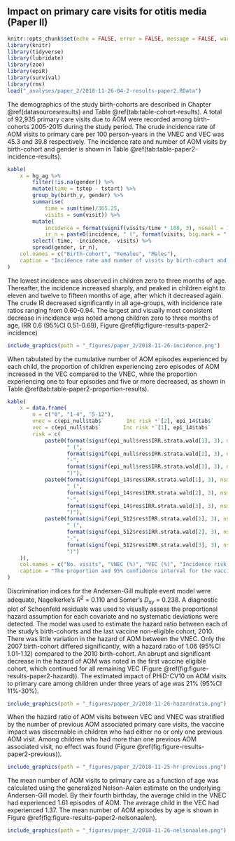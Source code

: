 ## Impact on primary care visits for otitis media (Paper II){#paper2results}

```r
knitr::opts_chunk$set(echo = FALSE, error = FALSE, message = FALSE, warning = FALSE)
library(knitr)
library(tidyverse)
library(lubridate)
library(zoo)
library(epiR)
library(survival)
library(rms)
load("_analyses/paper_2/2018-11-26-04-2-results-paper2.RData")
```

The demographics of the study birth-cohorts are described in Chapter \@ref(datasourcesresults) and Table \@ref(tab:table-cohort-results).
A total of 92,935 primary care visits due to AOM were recorded among birth-cohorts 2005-2015 during the study period. 
The crude incidence rate of AOM visits to primary care per 100 person-years in the VNEC and VEC was 45.3 and 39.8 respectively. 
The incidence rate and number of AOM visits by birth-cohort and gender is shown in Table \@ref(tab:table-paper2-incidence-results).

```r
kable(
    x = hg_ag %>%
        filter(!is.na(gender)) %>%
        mutate(time = tstop - tstart) %>%
        group_by(birth_y, gender) %>%
        summarise(
            time = sum(time)/365.25,
            visits = sum(visit)) %>%
        mutate(
            incidence = format(signif(visits/time * 100, 3), nsmall = 1),
            ir_n = paste0(incidence, " (", format(visits, big.mark = ","), ")")) %>%
        select(-time, -incidence, -visits) %>%
        spread(gender, ir_n),
    col.names = c("Birth-cohort", "Females", "Males"),
    caption = "Incidence rate and number of visits by birth-cohort and gender"
)
```

The lowest incidence was observed in children zero to three months of age.
Thereafter, the incidence increased sharply, and peaked in children eight to eleven and twelve to fifteen months of age, after which it decreased again.
The crude IR decreased significantly in all age-groups, with incidence rate ratios ranging from 0.60-0.94.
The largest and visually most consistent decrease in incidence was noted among children zero to three months of age, IRR 0.6 (95%CI 0.51-0.69), Figure \@ref(fig:figure-results-paper2-incidence)

```r
include_graphics(path = "_figures/paper_2/2018-11-26-incidence.png")
```

When tabulated by the cumulative number of AOM episodes experienced by each child, the proportion of children experiencing zero episodes of AOM increased in the VEC compared to the VNEC, while the proportion experiencing one to four episodes and five or more decreased, as shown in Table \@ref(tab:table-paper2-proportion-results).

```r
kable(
    x = data.frame(
        n = c("0", "1-4", "5-12"),
        vnec = c(epi_null$tab$`       Inc risk *`[2], epi_14$tab$`       Inc risk *`[2], epi_512$tab$`       Inc risk *`[2]),
        vec = c(epi_null$tab$`       Inc risk *`[1], epi_14$tab$`       Inc risk *`[1], epi_512$tab$`       Inc risk *`[1]),
        risk = c(
            paste0(format(signif(epi_null$res$IRR.strata.wald[1], 3), nsmall = 2),
                   " (",
                   format(signif(epi_null$res$IRR.strata.wald[2], 3), nsmall = 2),
                   "-",
                   format(signif(epi_null$res$IRR.strata.wald[3], 3), nsmall = 2),
                   ")"),
            paste0(format(signif(epi_14$res$IRR.strata.wald[1], 3), nsmall = 2),
                   " (",
                   format(signif(epi_14$res$IRR.strata.wald[2], 3), nsmall = 2),
                   "-",
                   format(signif(epi_14$res$IRR.strata.wald[3], 3), nsmall = 2),
                   ")"),
            paste0(format(signif(epi_512$res$IRR.strata.wald[1], 3), nsmall = 2),
                   " (",
                   format(signif(epi_512$res$IRR.strata.wald[2], 3), nsmall = 2),
                   "-",
                   format(signif(epi_512$res$IRR.strata.wald[3], 3), nsmall = 2),
                   ")")
    )),
    col.names = c("No. visits", "VNEC (%)", "VEC (%)", "Incidence risk (95%CI)"),
    caption = "The proportion and 95% confidence interval for the vaccine non-eligible cohorts (VNEC, born: 2005–2010) and the vaccine eligible cohorts (VEC, born 2011–2013) that recorded 0, 1–4, and 5-12 cumulative visits for AOM at 36 months of age."
)
```

Discrimination indices for the Andersen-Gill multiple event model were adequate, Nagelkerke's $R^2$ = 0.110 and Somer's $D_{xy}$ = 0.238.
A diagnostic plot of Schoenfeld residuals was used to visually assess the proportional hazard assumption for each covariate and no systematic deviations were detected.
The model was used to estimate the hazard ratio between each of the study's birth-cohorts and the last vaccine non-eligible cohort, 2010.
There was little variation in the hazard of AOM between the VNEC. 
Only the 2007 birth-cohort differed significantly, with a hazard ratio of 1.06 (95%CI 1.01-1.12) compared to the 2010 birth-cohort. 
An abrupt and significant decrease in the hazard of AOM was noted in the first vaccine eligible cohort, which continued for all remaining VEC (Figure \@ref(fig:figure-results-paper2-hazard)).
The estimated impact of PHiD-CV10 on AOM visits to primary care among children under three years of age was 21% (95%CI 11%-30%). 

```r
include_graphics(path = "_figures/paper_2/2018-11-26-hazardratio.png")
```

When the hazard ratio of AOM visits between VEC and VNEC was stratified by the number of previous AOM associated primary care visits, the vaccine impact was discernable in children who had either no or only one previous AOM visit.
Among children who had more than one previous AOM associated visit, no effect was found (Figure \@ref(fig:figure-results-paper2-previous)).

```r
include_graphics(path = "_figures/paper_2/2018-11-25-hr-previous.png")
```

The mean number of AOM visits to primary care as a function of age was calculated using the generalized Nelson-Aalen estimate on the underlying Andersen-Gill model. 
By their fourth birthday, the average child in the VNEC had experienced 1.61 episodes of AOM. 
The average child in the VEC had experienced 1.37. 
The mean number of AOM episodes by age is shown in Figure \@ref(fig:figure-results-paper2-nelsonaalen).

```r
include_graphics(path = "_figures/paper_2/2018-11-26-nelsonaalen.png")
```
